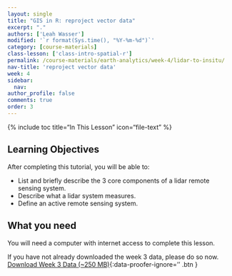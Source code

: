```yaml
---
layout: single
title: "GIS in R: reproject vector data"
excerpt: "."
authors: ['Leah Wasser']
modified: '`r format(Sys.time(), "%Y-%m-%d")`'
category: [course-materials]
class-lesson: ['class-intro-spatial-r']
permalink: /course-materials/earth-analytics/week-4/lidar-to-insitu/
nav-title: 'reproject vector data'
week: 4
sidebar:
  nav:
author_profile: false
comments: true
order: 3
---
```


{% include toc title="In This Lesson" icon="file-text" %}

<div class='notice--success' markdown="1">

## <i class="fa fa-graduation-cap" aria-hidden="true"></i> Learning Objectives

After completing this tutorial, you will be able to:

* List and briefly describe the 3 core components of a lidar remote sensing system.
* Describe what a lidar system measures.
* Define an active remote sensing system.

## <i class="fa fa-check-square-o fa-2" aria-hidden="true"></i> What you need

You will need a computer with internet access to complete this lesson.

If you have not already downloaded the week 3 data, please do so now.
[<i class="fa fa-download" aria-hidden="true"></i> Download Week 3 Data (~250 MB)](https://ndownloader.figshare.com/files/7446715){:data-proofer-ignore='' .btn }

</div>
